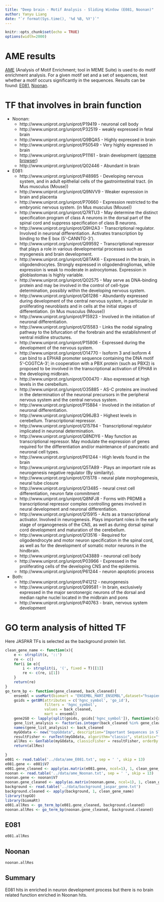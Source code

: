```yaml
---
title: "Deep brain - Motif Analysis - Sliding Window (E081, Noonan)"
author: Yanyu Liang
date: "`r format(Sys.time(), '%d %B, %Y')`"
---
```

    
<style>
pre code, pre, code {
    white-space: pre !important;
    overflow-x: scroll !important;
    word-break: keep-all !important;
    word-wrap: initial !important;
}
</style>
    
```r
knitr::opts_chunk$set(echo = TRUE)
options(width=2000)
```

# AME results

[AME](http://meme-suite.org/tools/ame) (Analysis of Motif Enrichment; tool in MEME Suite) is used to do motif enrichment analysis. For a given motif set and a set of sequences, test whether a motif occurs significantly in the sequences. Results can be found: [E081](AME_results_E081.html), [Noonan](AME_results_Noonan.html).

# TF that involves in brain function

* Noonan:
    - http://www.uniprot.org/uniprot/P19419 - neuronal cell body
    - http://www.uniprot.org/uniprot/P32519 - weakly expressed in fetal brain
    - http://www.uniprot.org/uniprot/Q9BQA5 - Highly expressed in brain
    - http://www.uniprot.org/uniprot/P50549 - Very highly expressed in brain
    - http://www.uniprot.org/uniprot/P11161 - brain development ([genome browser](https://genome.ucsc.edu/cgi-bin/hgTracks?db=hg38&lastVirtModeType=default&lastVirtModeExtraState=&virtModeType=default&virtMode=0&nonVirtPosition=&position=chr7%3A27129663-27131955&hgsid=596333013_CA2ApsQ4BfArlrAQSdBNbQTcZNZT))
    - http://www.uniprot.org/uniprot/Q02446 - Abundant in brain

* E081:
    - http://www.uniprot.org/uniprot/P48985 - Developing nervous system, and in adult epithelial cells of the gastrointestinal tract. (in Mus musculus (Mouse))
    - http://www.uniprot.org/uniprot/Q9NVV9 - Weaker expression in brain and placenta
    - http://www.uniprot.org/uniprot/P70660 - Expression restricted to the embryonic nervous system. (in Mus musculus (Mouse))
    - http://www.uniprot.org/uniprot/Q7RTU3 - May determine the distinct specification program of class A neurons in the dorsal part of the spinal cord and suppress specification of class B neurons.
    - http://www.uniprot.org/uniprot/Q9H2A3 - Transcriptional regulator. Involved in neuronal differentiation. Activates transcription by binding to the E box (5'-CANNTG-3').
    - http://www.uniprot.org/uniprot/Q99592 - Transcriptional repressor that plays a role in various developmental processes such as myogenesis and brain development.
    - http://www.uniprot.org/uniprot/Q8TAK6 - Expressed in the brain, in oligodendrocytes. Strongly expressed in oligodendrogliomas, while expression is weak to moderate in astrocytomas. Expression in glioblastomas is highly variable.
    - http://www.uniprot.org/uniprot/Q02575 - May serve as DNA-binding protein and may be involved in the control of cell-type determination, possibly within the developing nervous system.
    - http://www.uniprot.org/uniprot/Q61286 - Abundantly expressed during development of the central nervous system, in particular in proliferating neuroblasts and in cells at the initial stages of differentiation. (in Mus musculus (Mouse))
    - http://www.uniprot.org/uniprot/P15923 - Involved in the initiation of neuronal differentiation.
    - http://www.uniprot.org/uniprot/Q15583 - Links the nodal signaling pathway to the bifurcation of the forebrain and the establishment of ventral midline structures.
    - http://www.uniprot.org/uniprot/P15806 - Expressed during the development of the nervous system.
    - http://www.uniprot.org/uniprot/O14770 - Isoform 3 and isoform 4 can bind to a EPHA8 promoter sequence containing the DNA motif 5'-CGGTCA-3'; in cooperation with a PBX protein (such as PBX2) is proposed to be involved in the transcriptional activation of EPHA8 in the developing midbrain.
    - http://www.uniprot.org/uniprot/O00470 - Also expressed at high levels in the cerebellum.
    - http://www.uniprot.org/uniprot/O35885 - AS-C proteins are involved in the determination of the neuronal precursors in the peripheral nervous system and the central nervous system.
    - http://www.uniprot.org/uniprot/P15884 - Involved in the initiation of neuronal differentiation.
    - http://www.uniprot.org/uniprot/Q96JB3 - Highest levels in cerebellum. Transcriptional repressor.
    - http://www.uniprot.org/uniprot/Q15784 - Transcriptional regulator implicated in neuronal determination. 
    - http://www.uniprot.org/uniprot/Q8NDY6 - May function as transcriptional repressor. May modulate the expression of genes required for the differentiation and/or maintenance of pancreatic and neuronal cell types.
    - http://www.uniprot.org/uniprot/P61244 - High levels found in the brain 
    - http://www.uniprot.org/uniprot/Q5TA89 - Plays an important role as neurogenesis negative regulator (By similarity).
    - http://www.uniprot.org/uniprot/O15178 - neural plate morphogenesis, neural tube closure
    - http://www.uniprot.org/uniprot/Q13485 - neural crest cell differentiation, neuron fate commitment
    - http://www.uniprot.org/uniprot/Q8NFJ8 - Forms with PRDM8 a transcriptional repressor complex controlling genes involved in neural development and neuronal differentiation.
    - http://www.uniprot.org/uniprot/Q15915 - Acts as a transcriptional activator. Involved in neurogenesis. Plays important roles in the early stage of organogenesis of the CNS, as well as during dorsal spinal cord development and maturation of the cerebellum.
    - http://www.uniprot.org/uniprot/Q13516 - Required for oligodendrocyte and motor neuron specification in the spinal cord, as well as for the development of somatic motor neurons in the hindbrain.
    - http://www.uniprot.org/uniprot/O43889 - neuronal cell body
    - http://www.uniprot.org/uniprot/P03966 - Expressed in the proliferating cells of the developing CNS and the epidermis.
    - http://www.uniprot.org/uniprot/P61244 - neuron apoptotic process
    
* Both:
    - http://www.uniprot.org/uniprot/P41212 - neurogenesis
    - http://www.uniprot.org/uniprot/Q99581 - In brain, exclusively expressed in the major serotonergic neurons of the dorsal and median raphe nuclei located in the midbrain and pons
    - http://www.uniprot.org/uniprot/P40763 - brain, nervous system development

# GO term analysis of hitted TF

Here JASPAR TFs is selected as the background protein list.

```r
clean_gene_name <- function(x){
    e <- strsplit(x, '::')
    re <- c()
    for(i in e){
        i <- strsplit(i, '(', fixed = T)[[1]]
        re <- c(re, i[1])
    }
    return(re)
}
go_term_bp <- function(gene_cleaned, back_cleaned){
    ensembl = useMart(biomart = "ENSEMBL_MART_ENSEMBL",dataset="hsapiens_gene_ensembl", host = "jul2015.archive.ensembl.org")
    goids = getBM(attributes = c('hgnc_symbol', 'go_id'), 
                  filters = 'hgnc_symbol', 
                  values = back_cleaned, 
                  mart = ensembl)
    gene2GO <- lapply(split(goids, goids['hgnc_symbol']), function(x){x[, 2]})
    gene_list_analysis <- factor(as.integer(back_cleaned %in% gene_cleaned))
    names(gene_list_analysis) <- back_cleaned
    myGOdata <- new("topGOdata", description="Important Sequences in Sliding Window Analysis Mapped to TF Genes", ontology="BP", allGenes=gene_list_analysis,  annot = annFUN.gene2GO, gene2GO = gene2GO)
    resultFisher <- runTest(myGOdata, algorithm="classic", statistic="fisher") 
    allRes <- GenTable(myGOdata, classicFisher = resultFisher, orderBy = "resultFisher", ranksOf = "classicFisher", topNodes = 50)
    return(allRes)
    
}
e081 <- read.table('../data/ame_E081.txt', sep = ' ', skip = 13)
e081.gene <- e081$V7
e081.gene_cleaned <- apply(as.matrix(e081.gene, ncol=1), 1, clean_gene_name)
noonan <- read.table('../data/ame_Noonan.txt', sep = ' ', skip = 13)
noonan.gene <- noonan$V7
noonan.gene_cleaned <- apply(as.matrix(noonan.gene, ncol=1), 1, clean_gene_name)
background <- read.table('../data/background_jaspar_gene.txt')
background.cleaned <- apply(background, 1, clean_gene_name)
library(topGO)
library(biomaRt)
e081.allRes <- go_term_bp(e081.gene_cleaned, background.cleaned)
noonan.allRes <- go_term_bp(noonan.gene_cleaned, background.cleaned)
```

## E081

```r
e081.allRes
```

## Noonan

```r
noonan.allRes
```

## Summary

E081 hits in enriched in neuron development process but there is no brain related function enriched in Noonan hits.
